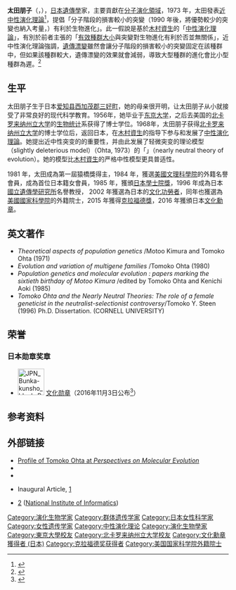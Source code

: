 {{Infobox Scientist
| name = 太田 朋子
| image = <!--*.jpg-->
| caption = 
| birth_date = {{birth date and age|1933|9|7|catIdx=Oota Tomoko}}
| birth_place = {{JPN}}[[爱知县|爱知县]][[西加茂郡|西加茂郡]][[三好町|三好町]]（今 [[三好市_(愛知縣)|三好市]]）
| death_date = <!--{{死亡年月日と没年齢|****|**|**|****|**|**}}-->
| death_place = 
| residence = <!--居住国-->
| nationality = <!--国籍-->
| field = [[遗传学|遗传学]]
| work_institution = [[国立遗传学研究所|国立遗传学研究所]]
| alma_mater = [[东京大学|东京大学]]<br />[[北卡罗来纳州立大学|北卡罗来纳州立大学]]
| doctoral_advisor = <!--博士課程指導教官-->
| doctoral_students = <!--博士課程指導学生-->
| known_for = [[中性演化理論|中性演化理論]]
| prizes = [[猿橋獎|猿橋獎]]（1981年）<br />[[日本学士院賞|日本学士院賞]]（1985年）<br />[[克拉福德奖|克拉福德奖]]（2015年）<br />[[文化勋章_(日本)|文化勳章]]（2016年）<ref>{{cite news|url=http://www.asahi.com/articles/ASJBT543RJBTUCVL01D.html|title=文化勲章に６人決まる　大隅良典氏や草間彌生氏ら|newspaper=朝日新聞|date=2016-10-28|accessdate=2016-10-28|archive-date=2016-10-28|archive-url=https://web.archive.org/web/20161028104635/http://www.asahi.com/articles/ASJBT543RJBTUCVL01D.html|dead-url=no}}</ref>
| religion = <!--信仰-->
| footnotes = 
}}
{{japanese|japanese=太田 朋子|kana=おおた ともこ|romaji=Ōta Tomoko}}

'''太田朋子'''（{{lang-ja|太田 朋子}}，{{bd|1933年|9月7日|catIdx=Oota Tomoko}}），[[日本|日本]][[遺傳學|遺傳學]]家，主要貢獻在[[分子演化|分子演化領域]]，1973 年，太田發表[[近中性演化理論|近中性演化理論]]<ref name="Ohta 1973">{{Cite journal|title=Slightly Deleterious Mutant Substitutions in Evolution|last=Ohta|first=Tomoko|date=1973-11-09|journal=Nature|issue=5428|doi=10.1038/246096a0|volume=246|pages=96–98|pmid=4585855}}</ref>，提倡「分子階段的損害較小的突變（1990 年後，將優勢較少的突變也納入考量，）有利於生物進化」。此一假說是基於[[木村資生|木村資生]]的「[[中性演化理論|中性演化理論]]」，有別於前者主張的「[[有效種群大小|有效種群大小]]與突變對生物進化有利於否並無關係」，近中性演化理論強調，[[遺傳漂變|遺傳漂變]]雖然會讓分子階段的損害較小的突變固定在該種群中，但如果該種群較大，遺傳漂變的效果就會減弱，導致大型種群的進化會比小型種群為遲。<ref>{{Cite journal|title=The Name “United States of America”<xref ref-type="fn" rid="fn1"><sup>1</sup></xref>|url=http://dx.doi.org/10.1086/ahr/31.1.79|date=1925-10|journal=The American Historical Review|doi=10.1086/ahr/31.1.79|issn=1937-5239}}</ref>

==生平==
太田朋子生于日本[[爱知县|爱知县]][[西加茂郡|西加茂郡]][[三好町|三好町]]，她的母亲很开明，让太田朋子从小就接受了非常良好的现代科学教育。1956年，她毕业于[[东京大学|东京大学]]，之后去美国的[[北卡罗来纳州立大学|北卡罗来纳州立大学]]的[[生物统计|生物统计]]系获得了博士学位。1968年，太田朋子获得[[北卡罗来纳州立大学|北卡罗来纳州立大学]]的博士学位后，返回日本，在[[木村資生|木村資生]]的指导下参与和发展了[[中性演化理論|中性演化理論]]。她提出近中性突变的的重要性，并由此发展了轻微突变的理论模型（slightly deleterious model）（Ohta, 1973）的「{{Tsl|en|Nearly neutral theory of molecular evolution|近中性演化理论}}」（nearly neutral theory of evolution）。她的模型比[[木村资生|木村資生]]的严格中性模型更具普适性。

1981 年，太田成為第一屆猿橋獎得主，1984 年，獲選[[美國文理學院|美國文理科學院]]的外籍名譽會員，成為首位日本籍女會員，1985 年，獲頒[[日本學院獎|日本學士院獎]]，1996 年成為日本[[國立遺傳學研究所|國立遺傳學研究所]]名譽教授， 2002 年獲選為日本的[[文化功勞者|文化功勞者]]，同年也獲選為[[美國國家科學院|美國國家科學院]]的外籍院士，2015 年獲得[[克拉福德奖|克拉福德獎]]，2016 年獲頒日本[[文化勋章_(日本)|文化勳章]]。

==英文著作==
*''Theoretical aspects of population genetics'' /Motoo Kimura and Tomoko Ohta (1971)
*''Evolution and variation of multigene families'' /Tomoko Ohta (1980)
*''Population genetics and molecular evolution : papers marking the sixtieth birthday of Motoo Kimura'' /edited by Tomoko Ohta and Kenichi Aoki (1985)
* ''Tomoko Ohta and the Nearly Neutral Theories: The role of a female geneticist in the neutralist-selectionist controversy''/Tomoko Y. Steen (1996) Ph.D. Dissertation. (CORNELL UNIVERSITY)

==荣誉==
===日本勋章奖章===
* [[File:JPN_Bunka-kunsho_blank_BAR.svg|60px]] [[文化勋章_(日本)|文化勋章]]（2016年11月3日公布<ref>{{ja}}{{cite web |url=https://www8.cao.go.jp/shokun/hatsurei/28bunkakunsho.pdf |title=平成２８年度文化勲章受章者名簿 |publisher=[[内阁府|内阁府]] |date=2016-11-03 |accessdate=2021-07-02 |archive-date=2021-07-09 |archive-url=https://web.archive.org/web/20210709182130/https://www8.cao.go.jp/shokun/hatsurei/28bunkakunsho.pdf |dead-url=no }}</ref>）

== 参考资料 ==
{{reflist}}

== 外部链接 ==
* [http://authors.library.caltech.edu/5456/1/hrst.mit.edu/hrs/evolution/public/profiles/ohta.html Profile of Tomoko Ohta at ''Perspectives on Molecular Evolution'']{{Wayback|url=http://authors.library.caltech.edu/5456/1/hrst.mit.edu/hrs/evolution/public/profiles/ohta.html |date=20090210114828 }}
* {{cite journal|author=Ohta, T. |year=1973 | title=Slightly deleterious mutant substitutions in evolution| journal=[[Nature_(journal)|Nature]] | volume=246 | pages=96–98 | doi=10.1038/246096a0}}
* {{cite journal|author=Ohta, T. and [[John_H._Gillespie|Gillespie, J.H]] | year=1996 | title=Development of Neutral and Nearly Neutral Theories | journal=[[Theoretical_Population_Biology|Theoretical Population Biology]] |volume=49 |pages=128–142 | doi=10.1006/tpbi.1996.0007}}
* {{cite journal|author=Ohta, T. |year=2002 |title=Near-neutrality in evolution of genes and gene regulation | journal=[[Proceedings_of_the_National_Academy_of_Sciences|Proceedings of the National Academy of Sciences]] |volume=99| pages=16134–16137 |doi=10.1073/pnas.252626899 |pmid=12461171}} Inaugural Article, [http://www.pnas.org/cgi/content/full/99/25/16134]{{Wayback|url=http://www.pnas.org/cgi/content/full/99/25/16134 |date=20080508192110 }}
* [https://web.archive.org/web/20110611203806/http://wwwsoc.nii.ac.jp/gsj3/gakkai_news0211.html] ([[National_Institute_of_Informatics|National Institute of Informatics]])<!-- Used only for date of birth, name's kanji and Tōdai graduation -->

{{克拉福德奖获得者}}

{{Authority control}}
{{DEFAULTSORT:Oota Tomoko}}
[[Category:演化生物学家|Category:演化生物学家]]
[[Category:群体遗传学家|Category:群体遗传学家]]
[[Category:日本女性科学家|Category:日本女性科学家]]
[[Category:女性遗传学家|Category:女性遗传学家]]
[[Category:中性演化理论|Category:中性演化理论]]
[[Category:演化生物學家|Category:演化生物學家]]
[[Category:東京大學校友|Category:東京大學校友]]
[[Category:北卡罗来纳州立大学校友|Category:北卡罗来纳州立大学校友]]
[[Category:文化勳章獲得者_(日本)|Category:文化勳章獲得者 (日本)]]
[[Category:克拉福德奖获得者|Category:克拉福德奖获得者]]
[[Category:美国国家科学院外籍院士|Category:美国国家科学院外籍院士]]